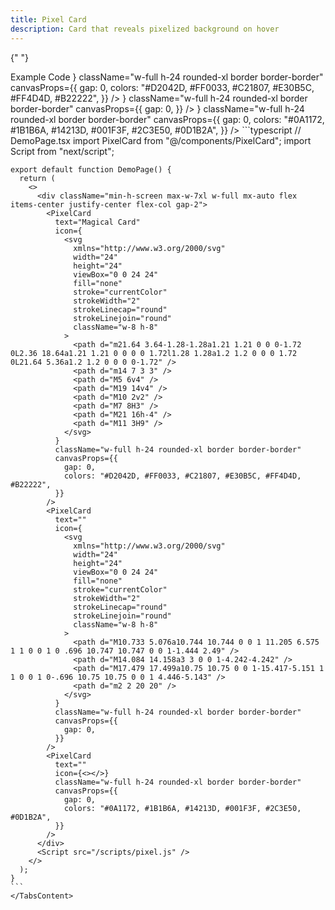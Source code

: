 ```yaml
---
title: Pixel Card
description: Card that reveals pixelized background on hover
---
```


{" "}

<Tabs defaultValue="example" className="pt-5 pb-1">
  <TabsList>
    <TabsTrigger value="example">Example</TabsTrigger>
    <TabsTrigger value="code">Code</TabsTrigger>
  </TabsList>
  <TabsContent value="example">
        <ComponentPreview className="my-5 py-24 px-8 w-full h-full flex flex-col lg:flex-row gap-2 justify-center items-center">
            <PixelCard
              text="Magical Card"
              icon={<svg xmlns="http://www.w3.org/2000/svg" width="24" height="24" viewBox="0 0 24 24" fill="none" stroke="currentColor" strokeWidth="2" strokeLinecap="round" strokeLinejoin="round" className="w-8 h-8"><path d="m21.64 3.64-1.28-1.28a1.21 1.21 0 0 0-1.72 0L2.36 18.64a1.21 1.21 0 0 0 0 1.72l1.28 1.28a1.2 1.2 0 0 0 1.72 0L21.64 5.36a1.2 1.2 0 0 0 0-1.72"/><path d="m14 7 3 3"/><path d="M5 6v4"/><path d="M19 14v4"/><path d="M10 2v2"/><path d="M7 8H3"/><path d="M21 16h-4"/><path d="M11 3H9"/></svg>}
              className="w-full h-24 rounded-xl border border-border"
              canvasProps={{
                gap: 0,
                colors: "#D2042D, #FF0033, #C21807, #E30B5C, #FF4D4D, #B22222",
              }}
            />
            <PixelCard
              text=""
              icon={<svg xmlns="http://www.w3.org/2000/svg" width="24" height="24" viewBox="0 0 24 24" fill="none" stroke="currentColor" strokeWidth="2" strokeLinecap="round" strokeLinejoin="round" className="w-8 h-8"><path d="M10.733 5.076a10.744 10.744 0 0 1 11.205 6.575 1 1 0 0 1 0 .696 10.747 10.747 0 0 1-1.444 2.49"/><path d="M14.084 14.158a3 3 0 0 1-4.242-4.242"/><path d="M17.479 17.499a10.75 10.75 0 0 1-15.417-5.151 1 1 0 0 1 0-.696 10.75 10.75 0 0 1 4.446-5.143"/><path d="m2 2 20 20"/></svg>}
              className="w-full h-24 rounded-xl border border-border"
              canvasProps={{
                gap: 0,
              }}
            />
            <PixelCard
              text=""
              icon={<></>}
              className="w-full h-24 rounded-xl border border-border"
              canvasProps={{
                gap: 0,
                colors: "#0A1172, #1B1B6A, #14213D, #001F3F, #2C3E50, #0D1B2A",
              }}
            />
        </ComponentPreview>
    </TabsContent>
  <TabsContent value="code">
    ```typescript
    // DemoPage.tsx
    import PixelCard from "@/components/PixelCard";
    import Script from "next/script";

    export default function DemoPage() {
      return (
        <>
          <div className="min-h-screen max-w-7xl w-full mx-auto flex items-center justify-center flex-col gap-2">
            <PixelCard
              text="Magical Card"
              icon={
                <svg
                  xmlns="http://www.w3.org/2000/svg"
                  width="24"
                  height="24"
                  viewBox="0 0 24 24"
                  fill="none"
                  stroke="currentColor"
                  strokeWidth="2"
                  strokeLinecap="round"
                  strokeLinejoin="round"
                  className="w-8 h-8"
                >
                  <path d="m21.64 3.64-1.28-1.28a1.21 1.21 0 0 0-1.72 0L2.36 18.64a1.21 1.21 0 0 0 0 1.72l1.28 1.28a1.2 1.2 0 0 0 1.72 0L21.64 5.36a1.2 1.2 0 0 0 0-1.72" />
                  <path d="m14 7 3 3" />
                  <path d="M5 6v4" />
                  <path d="M19 14v4" />
                  <path d="M10 2v2" />
                  <path d="M7 8H3" />
                  <path d="M21 16h-4" />
                  <path d="M11 3H9" />
                </svg>
              }
              className="w-full h-24 rounded-xl border border-border"
              canvasProps={{
                gap: 0,
                colors: "#D2042D, #FF0033, #C21807, #E30B5C, #FF4D4D, #B22222",
              }}
            />
            <PixelCard
              text=""
              icon={
                <svg
                  xmlns="http://www.w3.org/2000/svg"
                  width="24"
                  height="24"
                  viewBox="0 0 24 24"
                  fill="none"
                  stroke="currentColor"
                  strokeWidth="2"
                  strokeLinecap="round"
                  strokeLinejoin="round"
                  className="w-8 h-8"
                >
                  <path d="M10.733 5.076a10.744 10.744 0 0 1 11.205 6.575 1 1 0 0 1 0 .696 10.747 10.747 0 0 1-1.444 2.49" />
                  <path d="M14.084 14.158a3 3 0 0 1-4.242-4.242" />
                  <path d="M17.479 17.499a10.75 10.75 0 0 1-15.417-5.151 1 1 0 0 1 0-.696 10.75 10.75 0 0 1 4.446-5.143" />
                  <path d="m2 2 20 20" />
                </svg>
              }
              className="w-full h-24 rounded-xl border border-border"
              canvasProps={{
                gap: 0,
              }}
            />
            <PixelCard
              text=""
              icon={<></>}
              className="w-full h-24 rounded-xl border border-border"
              canvasProps={{
                gap: 0,
                colors: "#0A1172, #1B1B6A, #14213D, #001F3F, #2C3E50, #0D1B2A",
              }}
            />
          </div>
          <Script src="/scripts/pixel.js" />
        </>
      );
    }
    ```
    </TabsContent>

</Tabs>
<Script src="/scripts/pixel.min.js" />

## Installation Steps

1. **Install Dependencies**:
   Install the required dependencies using npm:

   ```bash
   npm install framer-motion
   ```

2. **Copy this script**

```typescript:pixel.js showLineNumbers
class Pixel {
  constructor(
    canvas,
    context,
    x,
    y,
    color,
    speed,
    delay,
    minSize = 0.5,
    maxSize = 2
  ) {
    this.width = canvas.width;
    this.height = canvas.height;
    this.ctx = context;
    this.x = x;
    this.y = y;
    this.color = color;
    this.speed = this.getRandomValue(0.1, 0.9) * speed;
    this.size = 0;
    this.sizeStep = Math.random() * 0.4;
    this.minSize = minSize;
    this.maxSizeInteger = maxSize;
    this.maxSize = this.getRandomValue(this.minSize, this.maxSizeInteger);
    this.delay = delay;
    this.counter = 0;
    this.counterStep = Math.random() * 4 + (this.width + this.height) * 0.01;
    this.isIdle = false;
    this.isReverse = false;
    this.isShimmer = false;
  }

  getRandomValue(min, max) {
    return Math.random() * (max - min) + min;
  }

  draw() {
    const centerOffset = this.maxSizeInteger * 0.5 - this.size * 0.5;

    this.ctx.fillStyle = this.color;
    this.ctx.fillRect(
      this.x + centerOffset,
      this.y + centerOffset,
      this.size,
      this.size
    );
  }

  appear() {
    this.isIdle = false;

    if (this.counter <= this.delay) {
      this.counter += this.counterStep;
      return;
    }

    if (this.size >= this.maxSize) {
      this.isShimmer = true;
    }

    if (this.isShimmer) {
      this.shimmer();
    } else {
      this.size += this.sizeStep;
    }

    this.draw();
  }

  disappear() {
    this.isShimmer = false;
    this.counter = 0;

    if (this.size <= 0) {
      this.isIdle = true;
      return;
    } else {
      this.size -= 0.1;
    }

    this.draw();
  }

  shimmer() {
    if (this.size >= this.maxSize) {
      this.isReverse = true;
    } else if (this.size <= this.minSize) {
      this.isReverse = false;
    }

    if (this.isReverse) {
      this.size -= this.speed;
    } else {
      this.size += this.speed;
    }
  }
}

class PixelCanvas extends HTMLElement {
  static register(tag = "pixel-canvas") {
    if ("customElements" in window) {
      customElements.define(tag, this);
    }
  }

  static css = `
      :host {
        display: grid;
        inline-size: 100%;
        block-size: 100%;
        overflow: hidden;
      }
    `;

  get colors() {
    return this.dataset.colors?.split(",") || ["#f8fafc", "#f1f5f9", "#cbd5e1"];
  }

  get minSize() {
    return parseFloat(this.dataset.minsize) || 0.5;
  }

  get maxSize() {
    return parseFloat(this.dataset.maxsize) || 2;
  }

  get gap() {
    const value = this.dataset.gap || 5;
    const min = 4;
    const max = 50;

    if (value <= min) {
      return min;
    } else if (value >= max) {
      return max;
    } else {
      return Number.parseInt(value);
    }
  }

  get speed() {
    const value = this.dataset.speed || 35;
    const min = 0;
    const max = 100;
    const throttle = 0.001;

    if (value <= min || this.reducedMotion) {
      return min;
    } else if (value >= max) {
      return max * throttle;
    } else {
      return Number.parseInt(value) * throttle;
    }
  }

  get noFocus() {
    return this.hasAttribute("data-no-focus");
  }

  connectedCallback() {
    const canvas = document.createElement("canvas");
    const sheet = new CSSStyleSheet();

    this._parent = this.parentNode;
    this.shadowroot = this.attachShadow({ mode: "open" });

    sheet.replaceSync(PixelCanvas.css);

    this.shadowroot.adoptedStyleSheets = [sheet];
    this.shadowroot.append(canvas);
    this.canvas = this.shadowroot.querySelector("canvas");
    this.ctx = this.canvas.getContext("2d");
    this.timeInterval = 1000 / 60;
    this.timePrevious = performance.now();
    this.reducedMotion = window.matchMedia(
      "(prefers-reduced-motion: reduce)"
    ).matches;

    this.init();
    this.resizeObserver = new ResizeObserver(() => this.init());
    this.resizeObserver.observe(this);

    this._parent.addEventListener("mouseenter", this);
    this._parent.addEventListener("mouseleave", this);

    if (!this.noFocus) {
      this._parent.addEventListener("focusin", this);
      this._parent.addEventListener("focusout", this);
    }
  }

  disconnectedCallback() {
    this.resizeObserver.disconnect();
    this._parent.removeEventListener("mouseenter", this);
    this._parent.removeEventListener("mouseleave", this);

    if (!this.noFocus) {
      this._parent.removeEventListener("focusin", this);
      this._parent.removeEventListener("focusout", this);
    }

    delete this._parent;
  }

  handleEvent(event) {
    this[event.type](event);
  }

  mouseenter() {
    this.handleAnimation("appear");
  }

  mouseleave() {
    this.handleAnimation("disappear");
  }

  focusin(e) {
    if (e.currentTarget.contains(e.relatedTarget)) return;
    this.handleAnimation("appear");
  }

  focusout(e) {
    if (e.currentTarget.contains(e.relatedTarget)) return;
    this.handleAnimation("disappear");
  }

  handleAnimation(name) {
    cancelAnimationFrame(this.animation);
    this.animation = this.animate(name);
  }

  init() {
    const rect = this.getBoundingClientRect();
    const width = Math.floor(rect.width);
    const height = Math.floor(rect.height);

    this.pixels = [];
    this.canvas.width = width;
    this.canvas.height = height;
    this.canvas.style.width = `${width}px`;
    this.canvas.style.height = `${height}px`;
    this.createPixels();
  }

  getDistanceToCanvasCenter(x, y) {
    const dx = x - this.canvas.width / 2;
    const dy = y - this.canvas.height / 2;
    const distance = Math.sqrt(dx * dx + dy * dy);

    return distance;
  }

  createPixels() {
    for (let x = 0; x < this.canvas.width; x += this.gap) {
      for (let y = 0; y < this.canvas.height; y += this.gap) {
        const color =
          this.colors[Math.floor(Math.random() * this.colors.length)];
        const delay = this.reducedMotion
          ? 0
          : this.getDistanceToCanvasCenter(x, y);

        this.pixels.push(
          new Pixel(
            this.canvas,
            this.ctx,
            x,
            y,
            color,
            this.speed,
            delay,
            this.minSize,
            this.maxSize
          )
        );
      }
    }
  }

  animate(fnName) {
    this.animation = requestAnimationFrame(() => this.animate(fnName));

    const timeNow = performance.now();
    const timePassed = timeNow - this.timePrevious;

    if (timePassed < this.timeInterval) return;

    this.timePrevious = timeNow - (timePassed % this.timeInterval);

    this.ctx.clearRect(0, 0, this.canvas.width, this.canvas.height);

    for (let i = 0; i < this.pixels.length; i++) {
      this.pixels[i][fnName]();
    }

    if (this.pixels.every((pixel) => pixel.isIdle)) {
      cancelAnimationFrame(this.animation);
    }
  }
}

PixelCanvas.register();
```

3. **Copy this component**

```typescript:PixelCard.tsx showLineNumbers"use client";
import type React from "react";
import { useState } from "react";
import { motion } from "framer-motion";
import { cn } from "@/lib/utils";

interface PixelCanvasProps {
  gap?: number;
  speed?: number;
  colors?: string;
  noFocus?: boolean;
  minSize?: number;
  maxSize?: number;
}

interface CardProps {
  icon: React.ReactNode;
  text: string;
  canvasProps?: PixelCanvasProps;
  className?: string;
}

declare global {
  namespace JSX {
    interface IntrinsicElements {
      "pixel-canvas": React.DetailedHTMLProps<
        React.HTMLAttributes<HTMLElement>,
        HTMLElement
      >;
    }
  }
}

const PixelCanvas = ({
  gap = 5,
  speed = 35,
  colors = "#f8fafc,#f1f5f9,#cbd5e1",
  noFocus = false,
  minSize = 0.5,
  maxSize = 2,
  className,
}: {
  gap?: number;
  speed?: number;
  colors?: string;
  noFocus?: boolean;
  minSize?: number;
  maxSize?: number;
  className?: string;
}) => {
  return (
    <pixel-canvas
      data-gap={gap}
      data-speed={speed}
      data-colors={colors}
      data-minSize={minSize}
      data-maxSize={maxSize}
      {...(noFocus ? { "data-no-focus": "" } : {})}
      className={cn("absolute inset-0 size-full w-full max-h-full", className)}
    />
  );
};

const PixelCard = ({ text, icon, canvasProps = {}, className }: CardProps) => {
  const [isHovered, setIsHovered] = useState<boolean>(false);

  return (
    <>
      <motion.div
        className={cn(
          "max-w-[300px] relative overflow-hidden cursor-pointer select-none",
          className
        )}
        onMouseEnter={() => setIsHovered(true)}
        onMouseLeave={() => setIsHovered(false)}
        animate={isHovered ? "hover" : "default"}
        initial="default"
      >
        <motion.div
          className="absolute w-full h-full top-0 left-0 inset-0 bg-background z-10"
          variants={{
            default: { opacity: 0 },
            hover: {
              opacity: [0, 0.1, 0.2, 0.5, 0.3, 0.6, 0.4, 0.6, 0.7, 0.6], // black out effect
              transition: {
                duration: 1,
                delay: 0.3,
                ease: "easeInOut",
              },
            },
          }}
        />

        <motion.div
          className="absolute inset-0 w-full h-full flex items-center justify-center"
          variants={{
            default: {
              opacity: 1,
            },
            hover: {
              opacity: 0,
              transition: {
                duration: 1,
                delay: 0.3,
                ease: "easeInOut",
              },
            },
          }}
        >
          {icon}
        </motion.div>

        <motion.div
          className="absolute inset-0 w-full h-full flex items-center justify-center z-20"
          variants={{
            default: {
              opacity: 0,
              filter: "blur(3px)",
              transition: {
                duration: 0.3,
                ease: "easeInOut",
              },
            },
            hover: {
              filter: "blur(0px)",
              opacity: 1,
              transition: {
                duration: 1,
                delay: 0.6,
                ease: "easeInOut",
              },
            },
          }}
        >
          <div className="px-6">
            <p className="max-w-xs text-foreground text-sm text-center font-medium text-balance">
              {text}
            </p>
          </div>
        </motion.div>
        <PixelCanvas {...canvasProps} className="w-full h-full" />
      </motion.div>
    </>
  );
};

export default PixelCard;
```

### PixelCard Props

<div className="table-wrapper">
  <table>
    <thead>
      <tr>
        <th>Prop</th>
        <th>Type</th>
        <th>Description</th>
      </tr>
    </thead>
    <tbody>
      <tr>
        <td>icon</td>
        <td>React.ReactNode</td>
        <td>Icon visible when not hovered</td>
      </tr>
      <tr>
        <td>text</td>
        <td>string</td>
        <td>Text visible after hover</td>
      </tr>
      <tr>
        <td>canvasProps</td>
        <td>PixelCanvasProps</td>
        <td>Props of Pixel Canvas</td>
      </tr>
      <tr>
        <td>className</td>
        <td>string</td>
        <td>Additional classnames</td>
      </tr>
    </tbody>
  </table>
</div>

### PixelCanvas Props

<div className="table-wrapper">
  <table>
    <thead>
      <tr>
        <th>Prop</th>
        <th>Type</th>
        <th>Description</th>
      </tr>
    </thead>
    <tbody>
      <tr>
        <td>gap</td>
        <td>number</td>
        <td>Gap between pixels</td>
      </tr>
      <tr>
        <td>speed</td>
        <td>number</td>
        <td>Pixel's shimmer speed</td>
      </tr>
      <tr>
        <td>colors</td>
        <td>string</td>
        <td>Colors of pixels</td>
      </tr>
      <tr>
        <td>noFocus</td>
        <td>boolean</td>
        <td>enable noFocus</td>
      </tr>
      <tr>
        <td>minSize</td>
        <td>number</td>
        <td>Min size of pixel</td>
      </tr>
      <tr>
        <td>maxSize</td>
        <td>number</td>
        <td>Max size of pixel</td>
      </tr>
    </tbody>
  </table>
</div>

